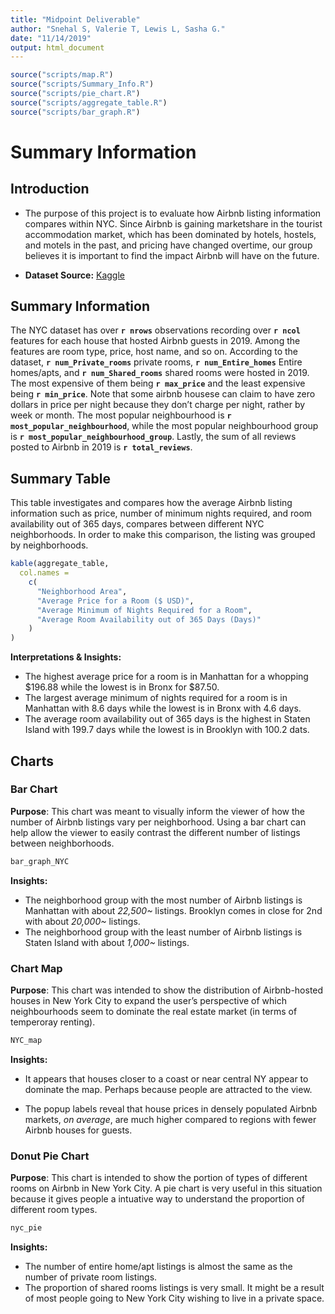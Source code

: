 ```yaml
---
title: "Midpoint Deliverable"
author: "Snehal S, Valerie T, Lewis L, Sasha G."
date: "11/14/2019"
output: html_document
---
```


```r

source("scripts/map.R")
source("scripts/Summary_Info.R")
source("scripts/pie_chart.R")
source("scripts/aggregate_table.R")
source("scripts/bar_graph.R")

```

# Summary Information

## Introduction

- The purpose of this project is to evaluate how Airbnb listing information compares within NYC. Since Airbnb is gaining marketshare in the tourist accommodation market, which has been dominated by hotels, hostels, and motels in the past, and pricing have changed overtime, our group believes it is important to find the impact Airbnb will have on the future.

- **Dataset Source:** [Kaggle](https://www.kaggle.com/dgomonov/new-york-city-airbnb-open-data)

## Summary Information

The NYC dataset has over **`r nrows`** observations recording over **`r ncol`** features for each house that hosted Airbnb guests in 2019. Among the features are room type, price, host name, and so on. According to the dataset, **`r num_Private_rooms`** private rooms, **`r num_Entire_homes`** Entire homes/apts, and **`r num_Shared_rooms`** shared rooms were hosted in 2019. The most expensive of them being **`r max_price`** and the least expensive being **`r min_price`**. Note that some airbnb housese can claim to have zero dollars in price per night because they don't charge per night, rather by week or month. The most popular neighbourhood is **`r most_popular_neighbourhood`**, while the most popular neighbourhood group is **`r most_popular_neighbourhood_group`**. Lastly, the sum of all reviews posted to Airbnb in 2019 is **`r total_reviews`**.

## Summary Table

This table investigates and compares how the average Airbnb listing information such as price, number of minimum nights required, and room availability out of 365 days, compares between different NYC neighborhoods. In order to make this comparison, the listing was grouped by neighborhoods.

```r
kable(aggregate_table,
  col.names =
    c(
      "Neighborhood Area",
      "Average Price for a Room ($ USD)",
      "Average Minimum of Nights Required for a Room",
      "Average Room Availability out of 365 Days (Days)"
    )
)
```

**Interpretations & Insights:**

- The highest average price for a room is in Manhattan for a whopping $196.88 while the lowest is in Bronx for $87.50.
- The largest average minimum of nights required for a room is in Manhattan with 8.6 days while the lowest is in Bronx with 4.6 days.
- The average room availability out of 365 days is the highest in Staten Island with 199.7 days while the lowest is in Brooklyn with 100.2 dats.

## Charts

### Bar Chart
**Purpose**: This chart was meant to visually inform the viewer of how the number of Airbnb listings vary per neighborhood. Using a bar chart can help allow the viewer to easily contrast the different number of listings between neighborhoods.

```r
bar_graph_NYC

```

**Insights:**

- The neighborhood group with the most number of Airbnb listings is Manhattan with about *22,500~* listings. Brooklyn comes in close for 2nd with about *20,000~* listings.
- The neighborhood group with the least number of Airbnb listings is Staten Island with about *1,000~* listings.

### Chart Map

**Purpose**: This chart was intended to show the distribution of Airbnb-hosted houses in New York City to expand the user's perspective of which neighbourhoods seem to dominate the real estate market (in terms of temperoray renting). 

```r
NYC_map

```

**Insights:**

- It appears that houses closer to a coast or near central NY appear to dominate the map. Perhaps because people are attracted to the view.

- The popup labels reveal that house prices in densely populated Airbnb markets, *on average*, are much higher compared to regions with fewer Airbnb houses for guests.

### Donut Pie Chart

**Purpose**: This chart is intended to show the portion of types of different rooms on Airbnb in New York City. A pie chart is very useful in this situation because it gives people a intuative way to understand the proportion of different room types.

```r
nyc_pie
```

**Insights:**

- The number of entire home/apt listings is almost the same as the number of private room listings. 
- The proportion of shared rooms listings is very small. It might be a result of most people going to New York City wishing to live in a private space.
